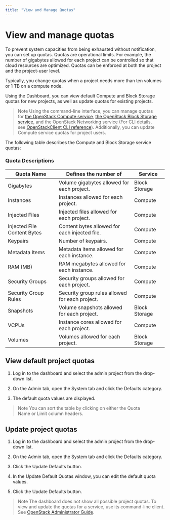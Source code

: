 ```yaml
---
title: "View and Manage Quotas"
---
```


# View and manage quotas

To prevent system capacities from being exhausted without notification, you can set up quotas. Quotas are operational limits. For example, the number of gigabytes allowed for each project can be controlled so that cloud resources are optimized. Quotas can be enforced at both the project and the project-user level.

Typically, you change quotas when a project needs more than ten volumes or 1 TB on a compute node.

Using the Dashboard, you can view default Compute and Block Storage quotas for new projects, as well as update quotas for existing projects.

>Note
>Using the command-line interface, you can manage quotas for [the OpenStack Compute service](https://docs.openstack.org/nova/latest/admin/quotas.html), [the OpenStack Block Storage service](https://docs.openstack.org/cinder/latest/cli/cli-set-quotas.html), and the OpenStack Networking service (For CLI details, see [OpenStackClient CLI reference](https://docs.openstack.org/python-openstackclient/latest/cli/command-objects/quota.html)). Additionally, you can update Compute service quotas for project users.

The following table describes the Compute and Block Storage service quotas:

### Quota Descriptions

| Quota Name               | Defines the number of                                   | Service         |
|--------------------------|--------------------------------------------------------|-----------------|
| Gigabytes                | Volume gigabytes allowed for each project.             | Block Storage   |
| Instances                | Instances allowed for each project.                    | Compute         |
| Injected Files           | Injected files allowed for each project.               | Compute         |
| Injected File Content Bytes | Content bytes allowed for each injected file.        | Compute         |
| Keypairs                 | Number of keypairs.                                    | Compute         |
| Metadata Items           | Metadata items allowed for each instance.              | Compute         |
| RAM (MB)                 | RAM megabytes allowed for each instance.               | Compute         |
| Security Groups          | Security groups allowed for each project.              | Compute         |
| Security Group Rules     | Security group rules allowed for each project.         | Compute         |
| Snapshots                | Volume snapshots allowed for each project.             | Block Storage   |
| VCPUs                    | Instance cores allowed for each project.               | Compute         |
| Volumes                  | Volumes allowed for each project.                      | Block Storage   |

## View default project quotas

1. Log in to the dashboard and select the admin project from the drop-down list.

2. On the Admin tab, open the System tab and click the Defaults category.

3. The default quota values are displayed.

>Note
>You can sort the table by clicking on either the Quota Name or Limit column headers.

## Update project quotas

1. Log in to the dashboard and select the admin project from the drop-down list.

2. On the Admin tab, open the System tab and click the Defaults category.

3. Click the Update Defaults button.

4. In the Update Default Quotas window, you can edit the default quota values.

5. Click the Update Defaults button.

>Note
>The dashboard does not show all possible project quotas. To view and update the quotas for a service, use its command-line client. See [OpenStack Administrator Guide](https://docs.openstack.org/admin-guide/cli-set-quotas.html).